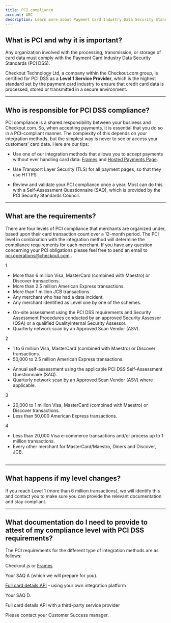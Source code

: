 ```yaml
---
title: PCI compliance
account: ABC
description: Learn more about Payment Card Industry Data Security Standards.
---
```


## What is PCI and why it is important?

Any organization involved with the processing, transmission, or storage of card data must comply with the <ExternalLink href="https://www.pcisecuritystandards.org/security_standards" >Payment Card Industry Data Security Standards</ExternalLink> (PCI DSS).

Checkout Technology Ltd, a company within the Checkout.com group, is certified for PCI DSS as a **Level 1 Service Provider**, which is the highest standard set by the payment card industry to ensure that credit card data is processed, stored or transmitted in a secure environment.

---

## Who is responsible for PCI DSS compliance?

PCI compliance is a shared responsibility between your business and Checkout.com. So, when accepting payments, it is essential that you do so in a PCI-compliant manner. The complexity of this depends on your integration methods, but the simplest way is never to see or access your customers' card data. Here are our tips:

*   Use one of our integration methods that allows you to accept payments without ever handling card data: [Frames](/integrate/frames) and [Hosted Payments Page](/integrate/hosted-payments-page).

*   Use Transport Layer Security (TLS) for all payment pages, so that they use HTTPS.

*   Review and validate your PCI compliance once a year. Most can do this with a <ExternalLink href="https://www.pcisecuritystandards.org/document_library?category=saqs#results" >Self-Assessment Questionnaire</ExternalLink> (SAQ), which is provided by the <ExternalLink href="https://www.pcisecuritystandards.org/" >PCI Security Standards Council</ExternalLink>.

---

## What are the requirements?

There are four levels of PCI compliance that merchants are organized under, based upon their card transaction count over a 12-month period. The PCI level in combination with the integration method will determine the compliance requirements for each merchant. If you have any question concerning your PCI obligations please feel free to send an email to <ExternalLink href="mailto:pci.operations@checkout.com">pci.operations@checkout.com</ExternalLink>..

<Table>
<TableHead headers={['PCI level', 'Transactions processed / year', 'Key requirements']} />
<TableBody>
<TableRow>
<TableCell>

1

</TableCell>
<TableCell>

*   More than 6 million Visa, MasterCard (combined with Maestro) or Discover transactions.
*   More than 2.5 million American Express transactions.
*   More than 1 million JCB transactions.
*   Any merchant who has had a data incident.
*   Any merchant identified as Level one by one of the schemes.

</TableCell>
<TableCell>

*   On-site assessment using the PCI DSS requirements and Security Assessment Procedures conducted by an approved <ExternalLink href="https://www.pcisecuritystandards.org/assessors_and_solutions/qualified_security_assessors" >Security Assessor</ExternalLink> (QSA) or a qualified <ExternalLink href="https://www.pcisecuritystandards.org/program_training_and_qualification/internal_security_assessor_certification) (ISA" >QualityInternal Security Assessor</ExternalLink>.
*   Quarterly network scan by an <ExternalLink href="https://www.pcisecuritystandards.org/assessors_and_solutions/approved_scanning_vendors" >Approved Scan Vendor</ExternalLink> (ASV).

</TableCell>
</TableRow>
<TableRow>
<TableCell>

2

</TableCell>
<TableCell>

*   1 to 6 million Visa, MasterCard (combined with Maestro) or Discover transactions.
*   50,000 to 2.5 million American Express transactions.

</TableCell>
<TableCell rowSpan={3}>

*   Annual self-assessment using the applicable PCI DSS Self-Assessment Questionnaire (SAQ).
*   Quarterly network scan by an <ExternalLink href="https://www.pcisecuritystandards.org/assessors_and_solutions/approved_scanning_vendors" >Approved Scan Vendor</ExternalLink> (ASV) where applicable.

</TableCell>
</TableRow>
<TableRow>
<TableCell>

3

</TableCell>
<TableCell>

*   20,000 to 1 million Visa, MasterCard (combined with Maestro) or Discover transactions.
*   Less than 50,000 American Express transactions.

</TableCell>
</TableRow>
<TableRow>
<TableCell>

4

</TableCell>
<TableCell>

*   Less than 20,000 Visa e-commerce transactions and/or process up to 1 million transactions.
*   Every other merchant for MasterCard/Maestro, Diners and Discover, JCB.

</TableCell>
</TableRow>
</TableBody>
</Table>

---

## What happens if my level changes?

If you reach Level 1 (more than 6 million transactions), we will identify this and contact you to make sure you can provide the relevant documentation and stay compliant.

---

## What documentation do I need to provide to attest of my compliance level with PCI DSS requirements?

The PCI requirements for the different type of integration methods are as follows:

<Table>
<TableHead headers={['Integration method', 'Documents required']} />
<TableBody>
<TableRow>
<TableCell>

<ExternalLink href="https://docs.checkout.com/archive/checkout-js" >Checkout.js</ExternalLink> or [Frames](/integrate/frames)

</TableCell>
<TableCell>

Your SAQ A (which we will prepare for you).

</TableCell>
</TableRow>
<TableRow>
<TableCell>

[Full card details API](/integrate/full-card-details-api) - using your own integration platform

</TableCell>
<TableCell>

Your SAQ D.

</TableCell>
</TableRow>
<TableRow>
<TableCell>

Full card details API with a third-party service provider

</TableCell>
<TableCell>

Please contact your Customer Success manager.

</TableCell>
</TableRow>
</TableBody>
</Table>
